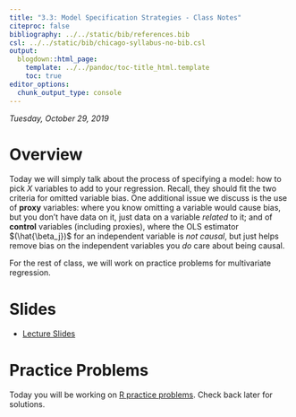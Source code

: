 ```yaml
---
title: "3.3: Model Specification Strategies - Class Notes"
citeproc: false
bibliography: ../../static/bib/references.bib
csl: ../../static/bib/chicago-syllabus-no-bib.csl
output:
  blogdown::html_page:
    template: ../../pandoc/toc-title_html.template
    toc: true
editor_options: 
  chunk_output_type: console
---
```


*Tuesday, October 29, 2019* 

# Overview

Today we will simply talk about the process of specifying a model: how to pick $X$ variables to add to your regression. Recall, they should fit the two criteria for omitted variable bias. One additional issue we discuss is the use of **proxy** variables: where you know omitting a variable would cause bias, but you don't have data on it, just data on a variable *related* to it; and of **control** variables (including proxies), where the OLS estimator $(\hat{\beta_j})$ for an independent variable is *not causal*, but just helps remove bias on the independent variables you *do* care about being causal.

For the rest of class, we will work on practice problems for multivariate regression. 

# Slides

- [<i class="fas fa-external-link-square-alt"></i> Lecture Slides](/slides/15-slides.html)

# Practice Problems

Today you will be working on [R practice problems](/r/15-r-practice.html). Check back later for solutions. 
